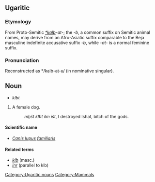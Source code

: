 ==Ugaritic==

===Etymology===
From Proto-Semitic ''[[*kalb]]-at-''; the ''-b'', a common suffix on Semitic animal names, may derive from an Afro-Asiatic suffix comparable to the Beja masculine indefinite accusative suffix ''-b'', while ''-at-'' is a normal feminine suffix.

===Pronunciation===
Reconstructed as */kalb-at-u/ (in nominative singular).

==Noun==
[[Category:Ugaritic nouns]]
[[Category:Mammals]]
* ''klbt''
#A female dog.
#:''mḫšt klbt ỉlm ỉšt'', I destroyed Ishat, bitch of the gods.

====Scientific name====
*''[[Canis lupus familiaris]]''

====Related terms====
* ''[[klb]]'' (masc.)
* ''[[ỉnr]]'' (parallel to klb)
